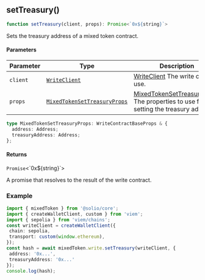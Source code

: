 <a id="setTreasury"></a>

## setTreasury()

```ts copy
function setTreasury(client, props): Promise<`0x${string}`>
```

Sets the treasury address of a mixed token contract.

#### Parameters

| Parameter | Type | Description |
| ------ | ------ | ------ |
| `client` | [`WriteClient`](../../types.mdx#WriteClient) | [WriteClient](../../types.mdx#WriteClient) The write client to use. |
| `props` | [`MixedTokenSetTreasuryProps`](set-treasury.mdx#MixedTokenSetTreasuryProps) | [MixedTokenSetTreasuryProps](set-treasury.mdx#MixedTokenSetTreasuryProps) The properties to use for setting the treasury address. |

<a id="MixedTokenSetTreasuryProps"></a>

```ts copy
type MixedTokenSetTreasuryProps: WriteContractBaseProps & {
  address: Address;
  treasuryAddress: Address;
};
```

#### Returns

`Promise`&lt;\`0x$\{string\}\`&gt;

A promise that resolves to the result of the write contract.

### Example

```ts copy filename="mixed-token.ts"
import { mixedToken } from '@solio/core';
import { createWalletClient, custom } from 'viem';
import { sepolia } from 'viem/chains';
const writeClient = createWalletClient({
 chain: sepolia,
 transport: custom(window.ethereum),
});
const hash = await mixedToken.write.setTreasury(writeClient, {
 address: '0x...',
 treasuryAddress: '0x...'
});
console.log(hash);
```
